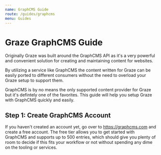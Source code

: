 ```yaml
---
name: GraphCMS Guide
route: /guides/graphcms
menu: Guides
---
```


# Graze GraphCMS Guide

Originally Graze was built around the GraphCMS API as it's a very powerful and convenient solution for creating and maintaining content for websites.

By utilizing a service like GraphCMS the content written for Graze can be easily ported to different consumers without the need to overload your Graze setup to support them.

GraphCMS is by no means the only supported content provider for Graze but it's defintely one of the favorites. This guide will help you setup Graze with GraphCMS quickly and easily.

## Step 1: Create GraphCMS Account

If you haven't created an account yet, go over to https://graphcms.com and create a free account. The free tier allows you to get started with GraphCMS and supports up to 500 entries, which should give you plenty of room to decide if this fits your workflow or not without spending any dime on the tooling or services.

